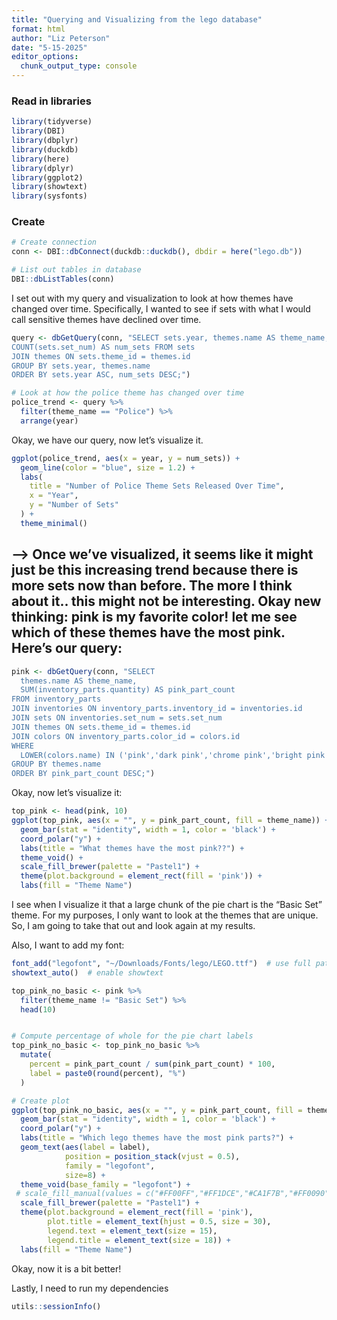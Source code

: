 ```yaml
---
title: "Querying and Visualizing from the lego database"
format: html
author: "Liz Peterson"
date: "5-15-2025"
editor_options: 
  chunk_output_type: console
---
```


### Read in libraries
```r
library(tidyverse)
library(DBI)
library(dbplyr)
library(duckdb)
library(here)
library(dplyr)
library(ggplot2)
library(showtext)
library(sysfonts)
```

### Create 
```r
# Create connection
conn <- DBI::dbConnect(duckdb::duckdb(), dbdir = here("lego.db"))

# List out tables in database
DBI::dbListTables(conn)
```

I set out with my query and visualization to look at how themes have changed over time. Specifically, I wanted to see if sets with what I would call sensitive themes have declined over time.

```r
query <- dbGetQuery(conn, "SELECT sets.year, themes.name AS theme_name,
COUNT(sets.set_num) AS num_sets FROM sets 
JOIN themes ON sets.theme_id = themes.id
GROUP BY sets.year, themes.name
ORDER BY sets.year ASC, num_sets DESC;")
```

```r
# Look at how the police theme has changed over time 
police_trend <- query %>%
  filter(theme_name == "Police") %>%
  arrange(year)
```

Okay, we have our query, now let's visualize it. 
```r
ggplot(police_trend, aes(x = year, y = num_sets)) +
  geom_line(color = "blue", size = 1.2) +
  labs(
    title = "Number of Police Theme Sets Released Over Time",
    x = "Year",
    y = "Number of Sets"
  ) +
  theme_minimal()
```

## --> Once we've visualized, it seems like it might just be this increasing trend because there is more sets now than before. The more I think about it.. this might not be interesting. Okay new thinking: pink is my favorite color! let me see which of these themes have the most pink. Here's our query:

```r
pink <- dbGetQuery(conn, "SELECT 
  themes.name AS theme_name,
  SUM(inventory_parts.quantity) AS pink_part_count
FROM inventory_parts
JOIN inventories ON inventory_parts.inventory_id = inventories.id
JOIN sets ON inventories.set_num = sets.set_num
JOIN themes ON sets.theme_id = themes.id
JOIN colors ON inventory_parts.color_id = colors.id
WHERE 
  LOWER(colors.name) IN ('pink','dark pink','chrome pink','bright pink','light pink','glitter trans-dark pink')
GROUP BY themes.name
ORDER BY pink_part_count DESC;")
```

Okay, now let's visualize it: 

```r
top_pink <- head(pink, 10)
ggplot(top_pink, aes(x = "", y = pink_part_count, fill = theme_name)) +
  geom_bar(stat = "identity", width = 1, color = 'black') +
  coord_polar("y") +
  labs(title = "What themes have the most pink??") +
  theme_void() +
  scale_fill_brewer(palette = "Pastel1") +
  theme(plot.background = element_rect(fill = 'pink')) +
  labs(fill = "Theme Name")
```

I see when I visualize it that a large chunk of the pie chart is the "Basic Set" theme. For my purposes, I only want to look at the themes that are unique. So, I am going to take that out and look again at my results. 

Also, I want to add my font:

```r
font_add("legofont", "~/Downloads/Fonts/lego/LEGO.ttf")  # use full path
showtext_auto()  # enable showtext
```


```r
top_pink_no_basic <- pink %>% 
  filter(theme_name != "Basic Set") %>% 
  head(10)


# Compute percentage of whole for the pie chart labels
top_pink_no_basic <- top_pink_no_basic %>%
  mutate(
    percent = pink_part_count / sum(pink_part_count) * 100,
    label = paste0(round(percent), "%")
  )

# Create plot
ggplot(top_pink_no_basic, aes(x = "", y = pink_part_count, fill = theme_name)) +
  geom_bar(stat = "identity", width = 1, color = 'black') +
  coord_polar("y") +
  labs(title = "Which lego themes have the most pink parts?") +
  geom_text(aes(label = label),
            position = position_stack(vjust = 0.5),
            family = "legofont",
            size=8) +
  theme_void(base_family = "legofont") +
 # scale_fill_manual(values = c("#FF00FF","#FF1DCE","#CA1F7B","#FF0090","#F653A6","#DA70D6","#FE4EDA","#FF33CC","#FF66CC","#FF6FFF")) +
  scale_fill_brewer(palette = "Pastel1") +
  theme(plot.background = element_rect(fill = 'pink'),
        plot.title = element_text(hjust = 0.5, size = 30),
        legend.text = element_text(size = 15),
        legend.title = element_text(size = 18)) +
  labs(fill = "Theme Name")
```

Okay, now it is a bit better!

Lastly, I need to run my dependencies
```r
utils::sessionInfo()
```

